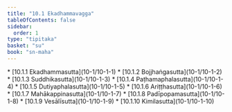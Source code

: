 ```yaml
---
title: "10.1 Ekadhammavagga"
tableOfContents: false
sidebar:
  order: 1
type: "tipitaka"
basket: "su"
book: "sn-maha"
---
```



<DynamicBreadcrumb />



<TableOfContents book="sn-maha" section="10.1">
* [10.1.1 Ekadhammasutta](10-1/10-1-1)
* [10.1.2 Bojjhaṅgasutta](10-1/10-1-2)
* [10.1.3 Suddhikasutta](10-1/10-1-3)
* [10.1.4 Paṭhamaphalasutta](10-1/10-1-4)
* [10.1.5 Dutiyaphalasutta](10-1/10-1-5)
* [10.1.6 Ariṭṭhasutta](10-1/10-1-6)
* [10.1.7 Mahākappinasutta](10-1/10-1-7)
* [10.1.8 Padīpopamasutta](10-1/10-1-8)
* [10.1.9 Vesālīsutta](10-1/10-1-9)
* [10.1.10 Kimilasutta](10-1/10-1-10)
</TableOfContents>